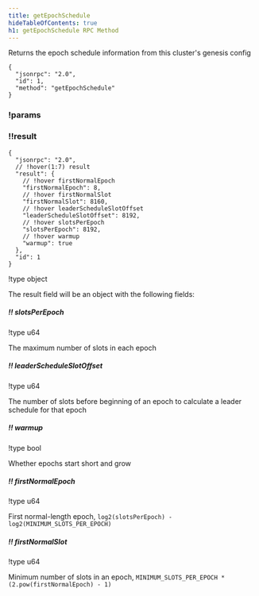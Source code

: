 ```yaml
---
title: getEpochSchedule
hideTableOfContents: true
h1: getEpochSchedule RPC Method
---
```


Returns the epoch schedule information from this cluster's genesis config

<HTTPMethod>

```jsonc !!request
{
  "jsonrpc": "2.0",
  "id": 1,
  "method": "getEpochSchedule"
}
```

### !params

### !!result

```jsonc !response
{
  "jsonrpc": "2.0",
  // !hover(1:7) result
  "result": {
    // !hover firstNormalEpoch
    "firstNormalEpoch": 8,
    // !hover firstNormalSlot
    "firstNormalSlot": 8160,
    // !hover leaderScheduleSlotOffset
    "leaderScheduleSlotOffset": 8192,
    // !hover slotsPerEpoch
    "slotsPerEpoch": 8192,
    // !hover warmup
    "warmup": true
  },
  "id": 1
}
```

!type object

The result field will be an object with the following fields:

##### !! slotsPerEpoch

!type u64

The maximum number of slots in each epoch

##### !! leaderScheduleSlotOffset

!type u64

The number of slots before beginning of an epoch to calculate a leader schedule
for that epoch

##### !! warmup

!type bool

Whether epochs start short and grow

##### !! firstNormalEpoch

!type u64

First normal-length epoch, `log2(slotsPerEpoch) - log2(MINIMUM_SLOTS_PER_EPOCH)`

##### !! firstNormalSlot

!type u64

Minimum number of slots in an epoch,
`MINIMUM_SLOTS_PER_EPOCH * (2.pow(firstNormalEpoch) - 1)`

</HTTPMethod>
